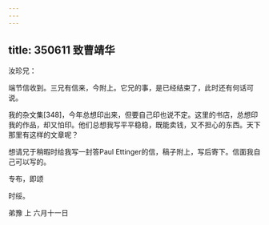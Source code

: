```yaml
---
---
---
```

title: 350611 致曹靖华
---




汝珍兄：

端节信收到。三兄有信来，今附上。它兄的事，是已经结束了，此时还有何话可说。

我的杂文集[348]，今年总想印出来，但要自己印也说不定。这里的书店，总想印我的作品，却又怕印。他们总想我写平平稳稳，既能卖钱，又不担心的东西。天下那里有这样的文章呢？

想请兄于稍暇时给我写一封答Paul Ettinger的信，稿子附上，写后寄下。信面我自己可以写的。

专布，即颂

时绥。

弟豫 上 六月十一日